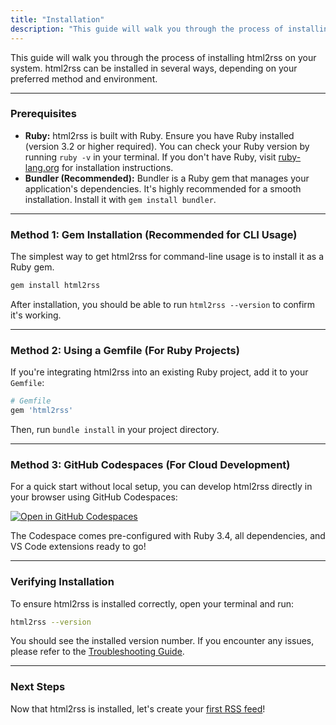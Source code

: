 ```yaml
---
title: "Installation"
description: "This guide will walk you through the process of installing html2rss on your system."
---
```


This guide will walk you through the process of installing html2rss on your system. html2rss can be installed in several ways, depending on your preferred method and environment.

---

### Prerequisites

- **Ruby:** html2rss is built with Ruby. Ensure you have Ruby installed (version 3.2 or higher required). You can check your Ruby version by running `ruby -v` in your terminal. If you don't have Ruby, visit [ruby-lang.org](https://www.ruby-lang.org/en/documentation/installation/) for installation instructions.
- **Bundler (Recommended):** Bundler is a Ruby gem that manages your application's dependencies. It's highly recommended for a smooth installation. Install it with `gem install bundler`.

---

### Method 1: Gem Installation (Recommended for CLI Usage)

The simplest way to get html2rss for command-line usage is to install it as a Ruby gem.

```bash
gem install html2rss
```

After installation, you should be able to run `html2rss --version` to confirm it's working.

---

### Method 2: Using a Gemfile (For Ruby Projects)

If you're integrating html2rss into an existing Ruby project, add it to your `Gemfile`:

```ruby
# Gemfile
gem 'html2rss'
```

Then, run `bundle install` in your project directory.

---

### Method 3: GitHub Codespaces (For Cloud Development)

For a quick start without local setup, you can develop html2rss directly in your browser using GitHub Codespaces:

[![Open in GitHub Codespaces](https://github.com/codespaces/badge.svg)](https://github.com/codespaces/new?repo=html2rss/html2rss)

The Codespace comes pre-configured with Ruby 3.4, all dependencies, and VS Code extensions ready to go!

---

### Verifying Installation

To ensure html2rss is installed correctly, open your terminal and run:

```bash
html2rss --version
```

You should see the installed version number. If you encounter any issues, please refer to the [Troubleshooting Guide](/support/troubleshooting).

---

### Next Steps

Now that html2rss is installed, let's create your [first RSS feed](/ruby-gem/tutorials/your-first-feed)!
